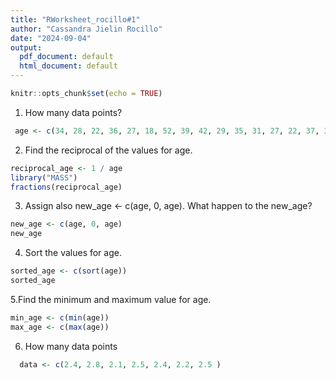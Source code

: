 ```yaml
---
title: "RWorksheet_rocillo#1"
author: "Cassandra Jielin Rocillo"
date: "2024-09-04"
output:
  pdf_document: default
  html_document: default
---
```


```r
knitr::opts_chunk$set(echo = TRUE)
```
1. How many data points?
```r
 age <- c(34, 28, 22, 36, 27, 18, 52, 39, 42, 29, 35, 31, 27, 22, 37, 34, 19, 20, 57, 49, 50,37, 46, 25, 17, 37, 42, 53, 41, 51, 35, 24, 33, 41)
```

2. Find the reciprocal of the values for age. 
```r
reciprocal_age <- 1 / age
library("MASS")
fractions(reciprocal_age)
```
3. Assign also new_age <- c(age, 0, age).
  What happen to the new_age?
```r
new_age <- c(age, 0, age)
new_age
```
4. Sort the values for age.
```r
sorted_age <- c(sort(age))
sorted_age
```

5.Find the minimum and maximum value for age. 
```r
min_age <- c(min(age))
max_age <- c(max(age))
```

6. How many data points
```r
  data <- c(2.4, 2.8, 2.1, 2.5, 2.4, 2.2, 2.5 )
```
  